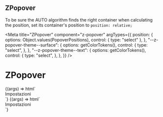 
## ZPopover

To be sure the AUTO algorithm finds the right container when calculating the position, set its container's position to `position: relative;`

<Meta
  title="ZPopover"
  component="z-popover"
  argTypes={{
    position: {
      options: Object.values(PopoverPositions),
      control: { type: "select" },
    },
    "--z-popover-theme--surface": {
      options: getColorTokens(),
      control: {
        type: "select",
      },
    },
    "--z-popover-theme--text": {
      options: getColorTokens(),
      control: {
        type: "select",
      },
    },
  }}
/>

# ZPopover

<Canvas>
  <Story
    name="contextual-menu-like"
    args={{
      position: PopoverPositions.right_bottom,
      "--z-popover-theme--surface": "var(--color-surface01)",
      "--z-popover-theme--text": "var(--color-text01)",
    }}
  >
    {(args) => html`
      <div class="popover-container">
        <z-popover
          .position=${args.position}
          bind-to="#icon"
          style=${styleMap({
            "--z-popover-theme--surface": `var(${args["--z-popover-theme--surface"]})`,
            "--z-popover-theme--text": `var(${args["--z-popover-theme--text"]})`
          })}
        >
          <div class="container">
            <z-button slot="trigger" icon="gear">
              Impostazioni
            </z-button>
          </div>
        </z-popover>
        <z-icon id="icon" name="plus-square-filled"></z-icon>
      </div>
      <script>
        var iconTrigger = document.querySelector("#icon");
        var popover = document.querySelector("z-popover");
        iconTrigger.addEventListener("click", () => {
          if (popover.open) {
            popover.open = false;
          } else {
            popover.open = true;
          }
        });
      </script>
    `}
  </Story>
</Canvas>

<Canvas>
  <Story
      name="tooltip-like"
      args={{
        position: PopoverPositions.right,
        "--z-popover-theme--surface": "var(--color-surface01)",
        "--z-popover-theme--text": "var(--color-text01)",
      }}
    >
      {(args) => html`
        <div class="popover-container popover-container-tooltip">
          <z-popover
            .position=${args.position}
            center
            show-arrow
            bind-to="#icon"
            style=${styleMap({
              "--z-popover-theme--surface": `var(${args["--z-popover-theme--surface"]})`,
              "--z-popover-theme--text": `var(${args["--z-popover-theme--text"]})`,
            })}
          >
            <div class="container">
              <z-button slot="trigger" icon="gear">
                Impostazioni
              </z-button>
            </div>
          </z-popover>
          <z-icon id="icon" name="plus-square-filled"></z-icon>
        </div>
        <script>
          document.querySelector("#icon").addEventListener("click", () => {
          if (document.querySelector("z-popover").open) {
            document.querySelector("z-popover").open = false;
          } else {
            document.querySelector("z-popover").open = true;
          }
        });
      </script>
      `}
  </Story>
</Canvas>

<ArgsTable of="z-popover" />
